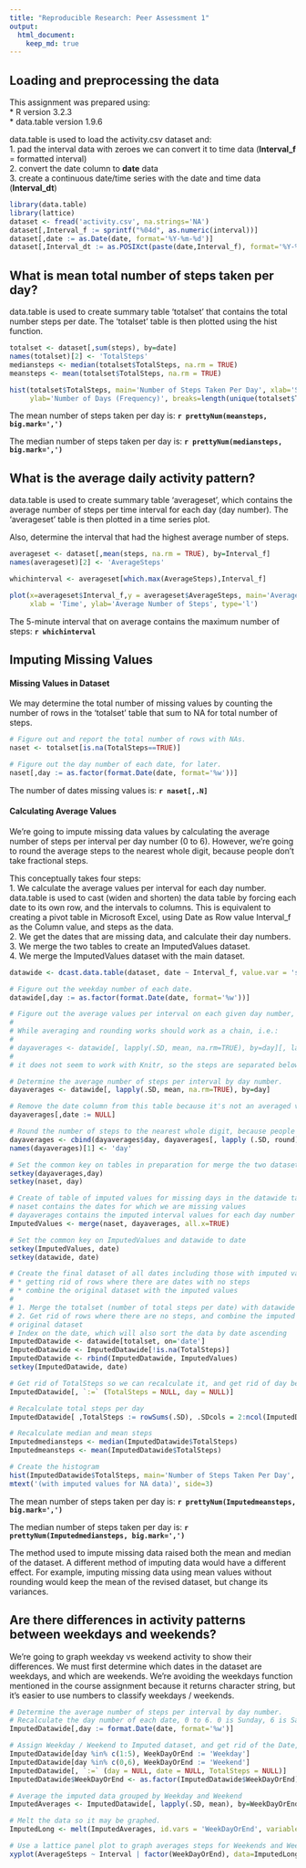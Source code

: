 ```yaml
---
title: "Reproducible Research: Peer Assessment 1"
output: 
  html_document:
    keep_md: true
---
```


## Loading and preprocessing the data
This assignment was prepared using:  
* R version 3.2.3  
* data.table version 1.9.6

data.table is used to load the activity.csv dataset and:  
1. pad the interval data with zeroes we can convert it to time data (**Interval_f** = formatted interval)  
2. convert the date column to **date** data  
3. create a continuous date/time series with the date and time data (**Interval_dt**)  


```r
library(data.table)
library(lattice)
dataset <- fread('activity.csv', na.strings='NA')
dataset[,Interval_f := sprintf("%04d", as.numeric(interval))]
dataset[,date := as.Date(date, format='%Y-%m-%d')] 
dataset[,Interval_dt := as.POSIXct(paste(date,Interval_f), format='%Y-%m-%d %H%M')]  
```

## What is mean total number of steps taken per day?

data.table is used to create summary table 'totalset' that contains the total number steps per date. The 'totalset' table is then plotted using the hist function.

```r
totalset <- dataset[,sum(steps), by=date]
names(totalset)[2] <- 'TotalSteps'
mediansteps <- median(totalset$TotalSteps, na.rm = TRUE)
meansteps <- mean(totalset$TotalSteps, na.rm = TRUE)

hist(totalset$TotalSteps, main='Number of Steps Taken Per Day', xlab='Steps Taken Per Day',
     ylab='Number of Days (Frequency)', breaks=length(unique(totalset$TotalSteps)))  
```

The mean number of steps taken per day is: **`r prettyNum(meansteps, big.mark=',')`**

The median number of steps taken per day is: **`r prettyNum(mediansteps, big.mark=',')`**

## What is the average daily activity pattern?

data.table is used to create summary table 'averageset', which contains the average number of steps per time interval for each day (day number). The 'averageset' table is then plotted in a time series plot.

Also, determine the interval that had the highest average number of steps.
```r
averageset <- dataset[,mean(steps, na.rm = TRUE), by=Interval_f]
names(averageset)[2] <- 'AverageSteps'

whichinterval <- averageset[which.max(AverageSteps),Interval_f]

plot(x=averageset$Interval_f,y = averageset$AverageSteps, main='Average Daily Pattern',
     xlab = 'Time', ylab='Average Number of Steps', type='l')
```

The 5-minute interval that on average contains the maximum number of steps: **`r whichinterval`**

## Imputing Missing Values

#### Missing Values in Dataset
We may determine the total number of missing values by counting the number of rows in the 'totalset' table that sum to NA for total number of steps.

```r
# Figure out and report the total number of rows with NAs. 
naset <- totalset[is.na(TotalSteps==TRUE)]

# Figure out the day number of each date, for later.
naset[,day := as.factor(format.Date(date, format='%w'))]
```

The number of dates missing values is: **`r naset[,.N]`**

#### Calculating Average Values 

We're going to impute missing data values by calculating the average number of steps per interval per day number (0 to 6). However, we're going to round the average steps to the nearest whole digit, because people don't take fractional steps.

This conceptually takes four steps:  
1. We calculate the average values per interval for each day number. data.table is used to cast (widen and shorten) the data table by forcing each date to its own row, and the intervals to columns. This is equivalent to creating a pivot table in Microsoft Excel, using Date as Row value Interval_f as the Column value, and steps as the data.  
2. We get the dates that are missing data, and calculate their day numbers.  
3. We merge the two tables to create an ImputedValues dataset.  
4. We merge the ImputedValues dataset with the main dataset.  

```r
datawide <- dcast.data.table(dataset, date ~ Interval_f, value.var = 'steps')

# Figure out the weekday number of each date.
datawide[,day := as.factor(format.Date(date, format='%w'))]

# Figure out the average values per interval on each given day number, but round to the nearest digit because people don't take fractional steps. This will obviously skew the median and average steps.
#
# While averaging and rounding works should work as a chain, i.e.:
#
# dayaverages <- datawide[, lapply(.SD, mean, na.rm=TRUE), by=day][, lapply (.SD, round), .SDcols=2:ncol(dayaverages)]
#
# it does not seem to work with Knitr, so the steps are separated below

# Determine the average number of steps per interval by day number.
dayaverages <- datawide[, lapply(.SD, mean, na.rm=TRUE), by=day]

# Remove the date column from this table because it's not an averaged value.
dayaverages[,date := NULL]

# Round the number of steps to the nearest whole digit, because people don't take fractional steps. The first column is day, so it won't be averaged, but we still need it as an identifier column.
dayaverages <- cbind(dayaverages$day, dayaverages[, lapply (.SD, round), .SDcols=2:ncol(dayaverages)])
names(dayaverages)[1] <- 'day'

# Set the common key on tables in preparation for merge the two datasets
setkey(dayaverages,day)
setkey(naset, day)

# Create of table of imputed values for missing days in the datawide table.
# naset contains the dates for which we are missing values
# dayaverages contains the imputed interval values for each day number
ImputedValues <- merge(naset, dayaverages, all.x=TRUE)

# Set the common key on ImputedValues and datawide to date
setkey(ImputedValues, date)
setkey(datawide, date)

# Create the final dataset of all dates including those with imputed values. While the R data.table package is pretty strong with column manipulation, it is less so with row manipulation. There is no easy way to update rows. So we're going to do a SQL UPDATE in two steps:
# * getting rid of rows where there are dates with no steps
# * combine the original dataset with the imputed values
#
# 1. Merge the totalset (number of total steps per date) with datawide  
# 2. Get rid of rows where there are no steps, and combine the imputed values with the
# original dataset
# Index on the date, which will also sort the data by date ascending
ImputedDatawide <- datawide[totalset, on='date']
ImputedDatawide <- ImputedDatawide[!is.na(TotalSteps)]
ImputedDatawide <- rbind(ImputedDatawide, ImputedValues)
setkey(ImputedDatawide, date)

# Get rid of TotalSteps so we can recalculate it, and get rid of day because it gets in the way of TotalSteps being recalculated (specifically, the .SDCols parameter)
ImputedDatawide[, `:=` (TotalSteps = NULL, day = NULL)]

# Recalculate total steps per day
ImputedDatawide[ ,TotalSteps := rowSums(.SD), .SDcols = 2:ncol(ImputedDatawide)]

# Recalculate median and mean steps
Imputedmediansteps <- median(ImputedDatawide$TotalSteps)
Imputedmeansteps <- mean(ImputedDatawide$TotalSteps)

# Create the histogram
hist(ImputedDatawide$TotalSteps, main='Number of Steps Taken Per Day', xlab='Steps Taken Per Day', ylab='Number of Days (Frequency)', breaks=length(unique(ImputedDatawide$TotalSteps)))
mtext('(with imputed values for NA data)', side=3) 

```

The mean number of steps taken per day is: **`r prettyNum(Imputedmeansteps, big.mark=',')`**

The median number of steps taken per day is: **`r prettyNum(Imputedmediansteps, big.mark=',')`**

The method used to impute missing data raised both the mean and median of the dataset. A different method of imputing data would have a different effect. For example, imputing missing data using mean values without rounding would keep the mean of the revised dataset, but change its variances.

## Are there differences in activity patterns between weekdays and weekends?

We're going to graph weekday vs weekend activity to show their differences. We must first determine which dates in the dataset are weekdays, and which are weekends. We're avoiding the weekdays function mentioned in the course assignment because it returns character string, but it's easier to use numbers to classify weekdays / weekends.

```r
# Determine the average number of steps per interval by day number.
# Recalculate the day number of each date, 0 to 6. 0 is Sunday, 6 is Saturday.
ImputedDatawide[,day := format.Date(date, format='%w')]

# Assign Weekday / Weekend to Imputed dataset, and get rid of the Date, Day, and TotalSteps variables, because these variables shouldn't be averaged.
ImputedDatawide[day %in% c(1:5), WeekDayOrEnd := 'Weekday']
ImputedDatawide[day %in% c(0,6), WeekDayOrEnd := 'Weekend']
ImputedDatawide[, `:=` (day = NULL, date = NULL, TotalSteps = NULL)]
ImputedDatawide$WeekDayOrEnd <- as.factor(ImputedDatawide$WeekDayOrEnd)

# Average the imputed data grouped by Weekday and Weekend
ImputedAverages <- ImputedDatawide[, lapply(.SD, mean), by=WeekDayOrEnd]

# Melt the data so it may be graphed.
ImputedLong <- melt(ImputedAverages, id.vars = 'WeekDayOrEnd', variable.name = 'Interval', value.name = 'AverageSteps')

# Use a lattice panel plot to graph averages steps for Weekends and Weekdays.
xyplot(AverageSteps ~ Interval | factor(WeekDayOrEnd), data=ImputedLong, groups=WeekDayOrEnd, type='l', layout=c(1,2))

```
